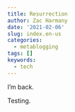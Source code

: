 ```yaml
---
title: Resurrection
author: Zac Harmany
date: '2021-02-06'
slug: index.en-us
categories:
  - metablogging
tags: []
keywords:
  - tech
---
```


I'm back.

<!--more-->

Testing.